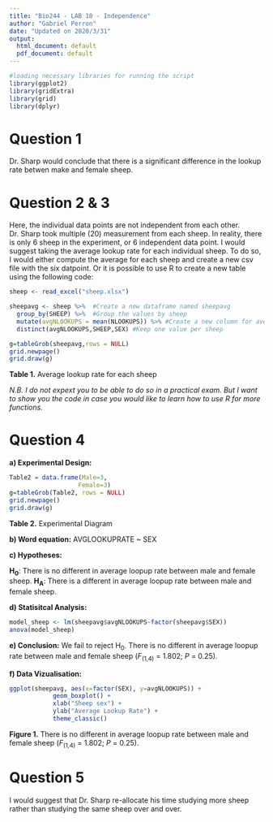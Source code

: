 ```yaml
---
title: "Bio244 - LAB 10 - Independence"
author: "Gabriel Perron"
date: "Updated on 2020/3/31"
output:
  html_document: default
  pdf_document: default
---
```



```r
#loading necessary libraries for running the script
library(ggplot2)
library(gridExtra)
library(grid)
library(dplyr)
```

# Question 1
Dr. Sharp would  conclude that there is a significant difference in the lookup rate betwen make and female sheep.


# Question 2 & 3
Here, the individual data points are not independent from each other. Dr. Sharp took multiple (20) measurement from each sheep. In reality, there is only 6 sheep in the experiment, or 6 independent data point. I would suggest taking the average lookup rate for each individual sheep. To do so, I would either compute the average for each sheep and create a new csv file with the six datpoint. Or it is possible to use R to create a new table using the following code:



```r
sheep <- read_excel("sheep.xlsx")

sheepavg <- sheep %>%  #Create a new dataframe named sheepavg
  group_by(SHEEP) %>%  #Group the values by sheep
  mutate(avgNLOOKUPS = mean(NLOOKUPS)) %>% #Create a new column for averages
  distinct(avgNLOOKUPS,SHEEP,SEX) #Keep one value per sheep

g=tableGrob(sheepavg,rows = NULL)
grid.newpage()
grid.draw(g)


```
 
 
 **Table 1.** Average lookup rate for each sheep

*N.B. I do not expext you to be able to do so in a practical exam. But I want to show you the code in case you would like to learn how to use R for more functions.*


# Question 4

**a) Experimental Design:**
```r
Table2 = data.frame(Male=3,
                   Female=3)
g=tableGrob(Table2, rows = NULL)
grid.newpage()
grid.draw(g)
```

  **Table 2.** Experimental Diagram

**b) Word equation:** AVGLOOKUPRATE ~ SEX

**c) Hypotheses:**

**H~0~**: There is no different in average loopup rate between male and female sheep.
**H~A~**: There is a different in average loopup rate between male and female sheep.

**d) Statisitcal Analysis:**
```r
model_sheep <- lm(sheepavg$avgNLOOKUPS~factor(sheepavg$SEX))
anova(model_sheep)
```

**e) Conclusion:** 
We fail to reject H~0~. There is no different in average loopup rate between male and female sheep (*F*~(1,4)~ = 1.802; *P* = 0.25).


**f) Data Vizualisation:**
```r
ggplot(sheepavg, aes(x=factor(SEX), y=avgNLOOKUPS)) +
            geom_boxplot() +
            xlab("Sheep sex") +
            ylab("Average Lookup Rate") +
            theme_classic() 
```
 
 **Figure 1.** There is no different in average loopup rate between male and female sheep (*F*~(1,4)~ = 1.802; *P* = 0.25).

# Question 5
I would suggest that Dr. Sharp re-allocate his time studying more sheep rather than studying the same sheep over and over.






